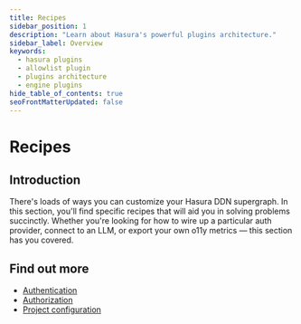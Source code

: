 ```yaml
---
title: Recipes
sidebar_position: 1
description: "Learn about Hasura's powerful plugins architecture."
sidebar_label: Overview
keywords:
  - hasura plugins
  - allowlist plugin
  - plugins architecture
  - engine plugins
hide_table_of_contents: true
seoFrontMatterUpdated: false
---
```



# Recipes

## Introduction

There's loads of ways you can customize your Hasura DDN supergraph. In this section, you'll find specific recipes that
will aid you in solving problems succinctly. Whether you're looking for how to wire up a particular auth provider,
connect to an LLM, or export your own o11y metrics — this section has you covered.

## Find out more

- [Authentication](/recipes/authentication/index.mdx)
- [Authorization](/recipes/authorization/index.mdx)
- [Project configuration](/recipes/project-config/index.mdx)
